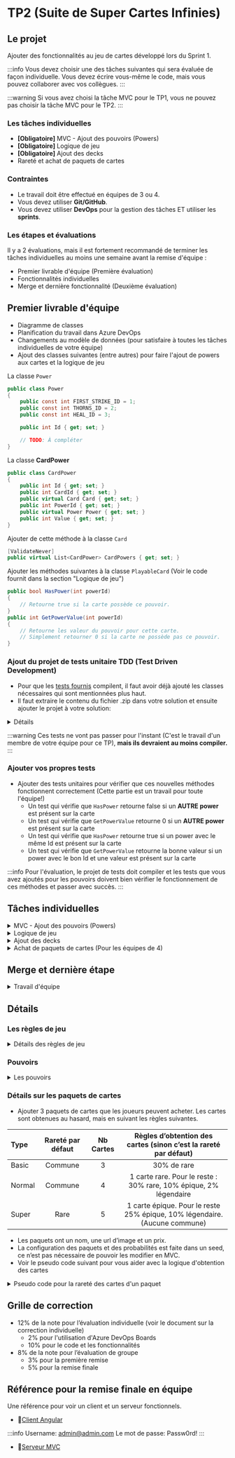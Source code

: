 
# TP2 (Suite de Super Cartes Infinies)

## Le projet

Ajouter des fonctionnalités au jeu de cartes développé lors du Sprint 1.

:::info
Vous devez choisir une des tâches suivantes qui sera évaluée de façon individuelle. Vous devez écrire vous-même le code, mais vous pouvez collaborer avec vos collègues.
:::

:::warning
Si vous avez choisi la tâche MVC pour le TP1, vous ne pouvez pas choisir la tâche MVC pour le TP2.
:::

### Les tâches individuelles

- **\[Obligatoire\]** MVC - Ajout des pouvoirs (Powers)
- **\[Obligatoire\]** Logique de jeu
- **\[Obligatoire\]** Ajout des decks
- Rareté et achat de paquets de cartes

### Contraintes

- Le travail doit être effectué en équipes de 3 ou 4.
- Vous devez utiliser **Git/GitHub**.
- Vous devez utiliser **DevOps** pour la gestion des tâches ET utiliser les **sprints**.

### Les étapes et évaluations

Il y a 2 évaluations, mais il est fortement recommandé de terminer les tâches individuelles au moins une semaine avant la remise d'équipe :

- Premier livrable d'équipe (Première évaluation)
- Fonctionnalités individuelles
- Merge et dernière fonctionnalité (Deuxième évaluation)

## Premier livrable d'équipe

- Diagramme de classes
- Planification du travail dans Azure DevOps
- Changements au modèle de données (pour satisfaire à toutes les tâches individuelles de votre équipe)
- Ajout des classes suivantes (entre autres) pour faire l'ajout de powers aux cartes et la logique de jeu

La classe `Power`

```csharp
public class Power
{
    public const int FIRST_STRIKE_ID = 1;
    public const int THORNS_ID = 2;
    public const int HEAL_ID = 3;

    public int Id { get; set; }

    // TODO: À compléter
}
```

La classe **CardPower**

```csharp
public class CardPower
{
    public int Id { get; set; }
    public int CardId { get; set; }
    public virtual Card Card { get; set; }
    public int PowerId { get; set; }
    public virtual Power Power { get; set; }
    public int Value { get; set; }
}
```

Ajouter de cette méthode à la classe `Card`

```csharp
[ValidateNever]
public virtual List<CardPower> CardPowers { get; set; }
```

Ajouter les méthodes suivantes à la classe `PlayableCard` (Voir le code fournit dans la section "Logique de jeu")

```csharp
public bool HasPower(int powerId)
{
    // Retourne true si la carte possède ce pouvoir.
}
public int GetPowerValue(int powerId)
{
    // Retourne les valeur du pouvoir pour cette carte.
    // Simplement retourner 0 si la carte ne possède pas ce pouvoir.
}
```

### Ajout du projet de tests unitaire TDD (Test Driven Development)

- Pour que les [tests fournis](https://cegepedouardmontpetit.sharepoint.com/:u:/s/CMT420InformatiqueComitesCours-5W5/ETZ9RkBd_XxLulRU65bykOgBoy1J2h18KbqpFUgoup1J2w?e=IKFuWa) compilent, il faut avoir déjà ajouté les classes nécessaires qui sont mentionnées plus haut.
- Il faut extraire le contenu du fichier .zip dans votre solution et ensuite ajouter le projet à votre solution:

<details>
    <summary>Détails</summary>

    ![alt text](image-3.png)

</details>

:::warning
Ces tests ne vont pas passer pour l'instant (C'est le travail d'un membre de votre équipe pour ce TP), **mais ils devraient au moins compiler.**
:::

### Ajouter vos propres tests

- Ajouter des tests unitaires pour vérifier que ces nouvelles méthodes fonctionnent correctement (Cette partie est un travail pour toute l'équipe!)
  - Un test qui vérifie que `HasPower` retourne false si un **AUTRE power** est présent sur la carte
  - Un test qui vérifie que `GetPowerValue` retourne 0 si un **AUTRE power** est présent sur la carte
  - Un test qui vérifie que `HasPower` retourne true si un power avec le même Id est présent sur la carte
  - Un test qui vérifie que `GetPowerValue` retourne la bonne valeur si un power avec le bon Id et une valeur est présent sur la carte

:::info
Pour l'évaluation, le projet de tests doit compiler et les tests que vous avez ajoutés pour les pouvoirs doivent bien vérifier le fonctionnement de ces méthodes et passer avec succès.
:::

## Tâches individuelles

<details>
    <summary>MVC - Ajout des pouvoirs (Powers)</summary>

    **Partie .Net:** 
    
    - Les cartes peuvent avoir un certains nombres de pouvoirs. 
    - Un pouvoir a un nom, une description et un icône. 
    - Quand une carte possède un pouvoir, il peut y avoir une valeur entière en plus de la relation (Voir les pouvoirs dans les [règles de jeu](#les-règles-de-jeu)) 
    - Utiliser les Ids de pouvoirs de la classe Power dans votre seed (Comme **HEAL_ID**) 
    - Pouvoir associer les pouvoirs aux cartes dans le menu **Edit** (MVC) 
    - Voir la liste des pouvoirs d'une carte et pouvoir les retirer un à un 
    - Pouvoir ajouter un nouveau pouvoir avec une valeur entière 
    - Afficher les pouvoirs (nom et valeur) des cartes dans l'index de cartes dans une nouvelle colonne 
    - Ajouter les pouvoirs dans le seed. Chaque pouvoir doit être sur au moins une des cartes que le joueur possède par défaut.
    
    **Partie Angular:** 
    
    - Voir les pouvoirs avec leur valeur sur les cartes sur le client, dans tous les endroits (Mes cartes, magasin, pendant une partie, etc) 
    - Animer les pouvoirs en cliquant sur une carte dans Mes Cartes (Afficher l'icône du pouvoir sur la carte pendant 2 secondes) 
    - Afficher les pouvoirs un après l'autre si il y en a plusieurs 
    - Note: On fait ça pour tester les animations et être prêt à les afficher pendant un match

</details>

<details>
    <summary>Logique de jeu</summary>
    - Faire passer les tests de TDD (Voir les [règles de jeu](#les-règles-de-jeu))

L'event **PlayCardEvent**

```csharp
public class PlayCardEvent : MatchEvent
{
    // TODO: Ajouter tout ce qui manque
    public PlayCardEvent(MatchPlayerData currentPlayerData, int playableCardId)
    {
    }
}
```

    - IMPORTANT: Il faut ajouter un pouvoir de votre choix. Si vous n'êtes pas certain ou si vous manquez d'inspiration, demandez à votre enseignant!
    - Il faut écrire des tests pour **le pouvoir au choix** et ils doivent également passer avec succès
    - IMPORTANT: En écrivant la logique de jeu, il faut utiliser des MatchEvents. Ces MatchsEvents vont être utilisés pour rejouer les changements sur le client.
    - Il faut donc au moint un MatchEvent pour **chaque pouvoir**, mais également un lorsqu'une carte **attaque, reçoit des dégâts ou meurt**.
    - Conseil: Ajoutez également un **CardActivationEvent**, ce sera un bon endroit pour gérer le combat et vérifier les pouvoirs d'une carte et les déclencher
    - Conseil: Utilisez les méthodes **HasPower** et **GetPowerValue** que vous avez ajouté à PlayableCard pour écrire la logique de jeu.

    - Le diagramme suivant donne une façon de faire pour gérer les events lors d'un combat. Le CardActivationEvent est un bon event pour inclure la logique de plusieurs pouvoirs, comme Heal. - Dans le diagramme, on peut voir que les CardDamageEvent des attaques sont directement sous l'event CardActivationEvent. Si vous préférez ajouter un AttackEvent qui s'occupe de gérer les dégâts d'attaque que se font les deux cartes, c'est une bonne idée.

    <Tabs queryString="cas-courant">
        <TabItem value="cas-simple" label="Cas simple" default>
            ```mermaid
            ---
            config:
                class:
                    hideEmptyMembersBox: true
            ---
            classDiagram
                class PlayerEndTurnEvent["PlayerEndTurnEvent"]:::dotted {
                    PlayerId: 2
                }
                class CombatEvent["CombatEvent"]
                class CardActivationEvent1["CardActivationEvent"]:::dotted {
                    PlayerId: 2
                    PlayableCardId: 44
                }
                class CardActivationEvent2["CardActivationEvent"] {
                    PlayerId: 2
                    PlayableCardId: 42
                }
                class CardDamageEvent1["CardDamageEvent"] {
                    PlayerId: 1
                    PlayableCardId: 33
                    Damage: 2
                }
                class CardDamageEvent2["CardDamageEvent"]:::dotted {
                    PlayerId: 2
                    PlayableCardId: 44
                    Damage: 5
                }
                class PlayerDamageEvent["PlayerDamageEvent"]:::dotted {
                    PlayerId: 1
                    Damage: 2
                }
                class CardDeathEvent1["CardDeathEvent"] {
                    PlayerId: 2
                    PlayableCardId: 44
                }
                class PlayerDeathEvent["PlayerDeathEvent"]:::dotted {
                    WinningPlayerId: 2
                    LosingPlayerId: 1
                }
                class PlayerStartTurnEvent["PlayerStartTurnEvent"] {
                    PlayerId: 1
                }
                class GainManaEvent["GainManaEvent"] {
                    PlayerId: 1
                    Mana: 3
                }
                class PlayerDrawCard["PlayerDrawCard"] {
                    PlayerId: 1
                    PlayableCardId:38
                }
                class AttackEvent1["AttackEvent"] {
                    PlayerId: 2
                    PlayableCardId: 44
                }
                class AttackEvent2["AttackEvent"] {
                    PlayerId: 2
                    PlayableCardId: 42
                }
                PlayerEndTurnEvent -- CombatEvent
                CombatEvent -- CardActivationEvent1
                AttackEvent1 -- CardDamageEvent1
                AttackEvent1 -- CardDamageEvent2
                CombatEvent -- CardActivationEvent2
                CardDamageEvent2 -- CardDeathEvent1
                AttackEvent2 -- PlayerDamageEvent
                PlayerDamageEvent -- PlayerDeathEvent
                PlayerEndTurnEvent -- PlayerStartTurnEvent
                PlayerStartTurnEvent -- GainManaEvent
                PlayerStartTurnEvent -- PlayerDrawCard
                CardActivationEvent1 -- AttackEvent1
                CardActivationEvent2 -- AttackEvent2
                click PlayerEndTurnEvent call eval('') "La carte 42 a été mise en jeu.</br>C'est la 2ième carte pour le joueur 2 qui avait déjà mis la carte 44 en jeu.</br>La carte 33 est déjà en jeu pour l'adversaire."
                click CardActivationEvent1 call eval('') "La carte 44 était en jeu et attaque la carte 33,</br>mais n'arrive pas à la vaincre."
                click CardDamageEvent2 call eval('') "La carte 33 se défend</br>et tue la carte 44."
                click PlayerDamageEvent call eval('') "La carte 42 attaque directement le joueur 1</br>car il n'a pas de 2ième carte en jeu."
                click PlayerDeathEvent call eval('') "Le joueur 1 n'avait plus qu'un point de vie</br>et perd la partie!"
                classDef dotted stroke:#333,stroke-width:4px;
            ```
    </TabItem>
    <TabItem value="cas-complexe" label="Cas complexe">
            ```mermaid
            ---
            config:
                class:
                    hideEmptyMembersBox: true
            ---
            classDiagram
                class PlayerEndTurnEvent["PlayerEndTurnEvent"]:::dotted {
                    PlayerId: 2
                }
                class CombatEvent["CombatEvent"]
                class CardActivationEvent1["CardActivationEvent"]:::dotted {
                    PlayerId: 2
                    PlayableCardId: 44
                }
                class CardActivationEvent2["CardActivationEvent"] {
                    PlayerId: 2
                    PlayableCardId: 42
                }
                class HealEvent["HealEvent"]:::dotted {
                    PlayerId: 2
                    PlayableCardId: 44
                    Value: 3
                }
                class ThornsEvent["ThornsEvent"] {
                    PlayerId: 1
                    PlayableCardId: 33
                    Value: 2
                }
                class AttackEvent1["AttackEvent"]:::dotted {
                    PlayerId: 2
                    PlayableCardId: 44
                }
                class AttackEvent2["AttackEvent"] {
                    PlayerId: 2
                    PlayableCardId: 42
                }
                class CardHealEvent1["CardHealEvent"]:::dotted {
                    PlayerId: 2
                    PlayableCardId: 44
                    Value: 2
                }
                class CardHealEvent2["CardHealEvent"]:::dotted {
                    PlayerId: 2
                    PlayableCardId: 42
                    Value: 1
                }
                class CardDamageEvent1["CardDamageEvent"] {
                    PlayerId: 2
                    PlayableCardId: 44
                    Damage: 2
                }
                class CardDamageEvent2["CardDamageEvent"] {
                    PlayerId: 1
                    PlayableCardId: 33
                    Damage: 2
                }
                class FirstStrikeEvent["FirstStrikeEvent"]:::dotted {
                    PlayerId: 2
                    PlayableCardId: 44
                }
                class PlayerDamageEvent["PlayerDamageEvent"]:::dotted {
                    PlayerId: 1
                    Damage: 2
                }
                class CardDeathEvent["CardDeathEvent"] {
                    PlayerId: 1
                    PlayableCardId: 33
                }
                class PlayerDeathEvent["PlayerDeathEvent"]:::dotted {
                    WinningPlayerId: 2
                    LosingPlayerId: 1
                }
                class PlayerStartTurnEvent["PlayerStartTurnEvent"]:::dotted {
                    PlayerId: 1
                }
                class GainManaEvent["GainManaEvent"] {
                    PlayerId: 1
                    Mana: 3
                }
                class PlayerDrawCard["PlayerDrawCard"] {
                    PlayerId: 1
                    PlayableCardId:38
                }
                PlayerEndTurnEvent -- CombatEvent
                CombatEvent -- CardActivationEvent1
                CardActivationEvent1 -- HealEvent
                CardActivationEvent1 -- ThornsEvent
                CardActivationEvent1 -- AttackEvent1
                HealEvent -- CardHealEvent1
                HealEvent -- CardHealEvent2
                ThornsEvent -- CardDamageEvent1
                AttackEvent1 -- CardDamageEvent2
                CardDamageEvent2 -- CardDeathEvent
                AttackEvent1 -- FirstStrikeEvent
                CombatEvent -- CardActivationEvent2
                CardActivationEvent2 -- AttackEvent2
                AttackEvent2 -- PlayerDamageEvent
                PlayerDamageEvent -- PlayerDeathEvent
                PlayerEndTurnEvent -- PlayerStartTurnEvent
                PlayerStartTurnEvent -- GainManaEvent
                PlayerStartTurnEvent -- PlayerDrawCard
                click PlayerEndTurnEvent call eval('') "La carte 42 a été mise en jeu.</br>C'est la 2ième carte pour le joueur 2 qui avait déjà mis la carte 44 en jeu.</br>La carte 33 est déjà en jeu pour l'adversaire."
                click AttackEvent1 call eval('') "La carte 42 a le pouvoir Heal 3 et le pouvoir First Strike.</br>Son adversaire a la carte 33 qui a le pouvoir Thorns 2."
                click HealEvent call eval('') "Guérit jusqu'à 3 de Health sur toutes les cartes du joueur."
                click CardHealEvent1 call eval('') "Il manquait seulement 2 de Health sur cette carte."
                click CardHealEvent2 call eval('') "Il manquait seulement 1 de Health sur cette carte."
                click AttackEvent1 call eval('') "C'est conseillé de créer un AttackEvent pour garder CardActivationEvent le plus simple que possible."
                click FirstStrikeEvent call eval('') "Comme la carte 33 a été tuée par la carte 42 qui a First Strike, on génère cet event pour que le client puisse afficher l'icône et la carte 44 ne reçoit pas de dégâts."
                click PlayerDamageEvent call eval('') "La carte 42 attaque directement le joueur 1 car il n'a pas de 2ième carte en jeu."
                click PlayerDeathEvent call eval('') "Le joueur 1 n'avait plus que 1 point de vie et perd la partie."
                click PlayerStartTurnEvent call eval('') "Pour garder le code simple, on ne va pas vérifier si la partie est terminée avant de faire chaque événement pour l'instant."
                classDef dotted stroke:#333,stroke-width:4px;
            ```
        </TabItem>
    </Tabs>

</details>

<details>
    <summary>Ajout des decks</summary>
    - Un deck a un nom en plus de contenir des cartes (les cartes qu'un joueur possède)
    - Lors du register, un deck qui se nomme "Depart" est créé automatiquement avec toutes les cartes du joueur. (C'est le deck courant du joueur)
    - Une même carte peut faire partie de plusieurs decks. (Les decks sont indépendants les uns des autres)
    - Si j'ai une copie (1 entrée OwnedCard) pour une carte, je peux la mettre au maximum une fois dans un deck. Si j'en ai N, je peux en ajouter N.
        - Donc quand j'ajoute une carte à un deck, je dois proposer à l'usager **SES** cartes qui ne sont **PAS** déjà dans **CE** deck.
    - Configuration MVC:
        - Nombre max de decks
        - Nombre max de cartes dans un deck
    - Client:
        - Afficher la liste des decks d'un joueur dans une section "Mes Decks"
        - Pouvoir créer un nouveau deck avec un nom au choix (en respectant la limite de decks de la configuration)
        - Pouvoir effacer un deck, si ce n'est pas le deck courant (On n'efface jamais de owned cards ou cards!)
        - Pouvoir ajouter et retirer une carte à un deck existant (en respectant la limite de carte de la configuration)
            - Assurez-vous de trier les cartes du joueur pour faciliter la sélection
        - Pouvoir rendre un deck courant
        - Doit etre impossible d'effacer le deck courant (vérification serveur)
    - Le code serveur doit être mis dans un service que vous devez créer.
    - Ajouter des tests unitaires pour le nouveaux service. Avec au minimum les tests suivants:
        - Tester la création d'un Deck
        - Tester la suppression d'un Deck
        - Tester l'**impossibilité** d'effacer un Deck qui n'est PAS au Player
        - Tester l'ajout d'une carte à un Deck (et l'impossibilité si la carte ET le Deck ne sont pas au Player)
        - Tester le retrait d'une carte d'un Deck (et l'impossibilité si le Deck n'est pas au Player)
    - Seul les cartes du Deck courant sont disponibles lors d’une partie. (Ce sont les cartes qui vont remplir le CardsPile du match pour ce joueur)
        - Changer le démarrage d'un Match pour utiliser les cartes du deck courrant

</details>

<details>
    <summary>Achat de paquets de cartes (Pour les équipes de 4)</summary>

    **Résumé:** Les joueurs peuvent acheter des paquets de cartes (Pack) avec une monnaie virtuelle dans le jeu.
    - Ajouter une rareté aux cartes. Il doit y avoir 4 niveaux: (Utilisez un enum)
        - Commune (Gris)
        - Rare (Vert)
        - Épique (Mauve)
        - Légendaire (Orange)
    - Ajouter la possibilité de voir et changer la rareté d’une carte en MVC.
    - Modifier le seed des cartes avec au moins 2 cartes pour chaque rareté.
    - Sur le client, il faut afficher un code de couleur sur les cartes pour pouvoir voir leur rareté. Une option simple c’est de modifier la couleur de fond du titre.
    - Tâche MVC de configuration de la monnaie virtuelle:
        - Reçue à la création du compte
        - Reçue après une victoire
        - Reçue après une défaite (plus petit montant)
    - Sur le serveur
        - Modifier l'event EndMatchEvent pour qu'il modifie la quantité de monnaie des deux joueurs (le gagnant et le perdant)
        - EndMatchEvent devrait également avoir 2 nouvelles propriétés (MoneyReceivedByWinner et MoneyReceivedByLoser ) pour que le client sache combien d'arent son joueur a reçu
    - Sur le client
        - Afficher la monnaie virtuelle du joueur dans la barre de menu au haut de l'écran.
        - Modifier applyEvent dans MatchService pour traiter la nouvelle information à propos de l'argent reçu par EndMatchEvent. (N'oubliez pas que currentPlayerId vous permet de savoir si le joueur est le gagnant ou le perdant)
        - Afficher la monnaie gagné dans le menu de victoire/défaite.
        - Afficher les différents paquets que le joueur peut acheter.
        - Afficher l'ouverture de paquet sur le client avec un dialogue (qui affiche les cartes reçues)
    - Voir la [section sur les paquets de cartes](#détails-sur-les-paquets-de-cartes)
    - Le code serveur doit être mis dans un service que vous devez créer.
    - Ajouter des tests unitaires pour le nouveau service. Avec au minimum les tests suivants:
        - Vérifier que lorsque j'achète un paquet, je reçois le bon nombre de cartes et dépense la bonne quantité d'argent
        - Vérifier que je ne peux pas acheter un paquet si je n'ai pas assez d'argent
        - Vérifier que les cartes obtenus par le deck **le plus cher** ne sont **PAS communes** et qu'**au moins une carte** est épique.
        :::warning
        C'est assez complexe de tester la rareté des cartes, car il y a un élément aléatoire. On va voir dans une séance future l'utilisation de Mocks pour ce genre de cas. Pour l'instant, ce n'est pas nécessaire de tester la rareté des cartes obtenus aléatoirement.
        :::

</details>

## Merge et dernière étape

<details>
    <summary>Travail d'équipe</summary>

- Compléter les tâches individuelles au moins une semaine avant la remise
- Faire les merge vers votre branche commune

  :::warning
  N'oubliez pas de commencer par faire un merge de la branche commune vers votre branche individuelle pour régler les conflits!
  :::

- Il faut ajouter une méthode PlayCard dans MatchService, qui va générer un PlayCardEvent.
- Il faut ajouter une action PlayCard sur le Hub. Cette méthode va appeler PlayCard du MatchService et faire un ApplyEvents, comme les autres actions du Hub.
- Ajoutez la gestion des évènements sur le client dans MatchService.
  - Il faut déplacer les cartes vers le BattleField lorsqu'elles sont jouées
  - Les déplacer vers le Graveyard lorsqu'elles meurent
  - Faire bouger une carte lorsqu'elle est activée (faire un mouvement qui montre qu'elle est activée)
  - Afficher l'icône des pouvoirs sur la carte lorsqu'ils sont activés (pour environ 1 seconde)
  - Mettre à jour le health des cartes lorsqu'il change
  - Mettre à jour le health des joueurs lorsqu'il change
- Ajouter votre pouvoir au choix au seed et l'ajouter sur au moins une carte que le joueur possède par défaut
- Vous allez probablement avoir un problème avec l'ordre de vos cartes sur le BattleField. Voici de l'aide pour vous aider à le comprendre et le régler: [Ordre des éléments d'une liste avec EF](/info/DataOrder)

</details>

## Détails

### Les règles de jeu

<details>
    <summary>Détails des règles de jeu</summary>

- Mélanger les cartes dans le CardsPile avant de démarrer une partie pour ne pas toujours commencer avec les mêmes cartes.
- On peut jouer plusieurs cartes par tour, selon leur coût en « Mana ».
  - Chaque carte à un coût en Mana différent.
  - Pendant son tour, un joueur peut jouer une carte si il a assez de mana. On réduit ensuite son mana du coût de la carte.
  - Lorsque le Mana n’est pas utilisé, il est conservé pour le tour d’après.
  - Lorsqu'un joueur clique sur terminer, les cartes qui sont déjà en jeu doivent être "activé" une après l'autre pour faire un combat.
- Lorsqu'une carte est joué, elle se place à la droite des cartes déjà en jeu.
- Chaque carte a donc son "index", celle qui est le plus à gauche à l'index 0, la 2e l'index 1, etc.
- Lorsqu'une carte est activé et qu'il y a une carte devant elle (l'adversaire a une carte avec le même index), les deux cartes se donnent des dégâts.
  - Chaque carte perd du health égal à l'attaque de la carte en face d'elle
- Lorsqu'une carte est activé et qu'il n'y a pas de carte devant elle, elle blesse l'adversaire. Le Player adverse perd du health de la valeur de l'attaque.
- Les pouvoirs des cartes affectent les combats
- Lorsque les cartes sont activées, il faut commencer par la dernière qui a été joué et terminer avec celle qui est en jeu depuis le plus longtemps. On active donc les cartes de droite à gauche. Ce qui veut également dire que l'on commence par la carte avec l'index le plus élevé et que l'on termine avec l'index 0.

  :::warning
  Pour l'activation des cartes, c'est plus facile d'utiliser une boucle **for**. Comme c'est possible qu'une carte meurt, la liste de cartes du BattleField risque d'être modifié et on ne peut pas modifier la liste pendant une itération avec un **foreach**.
  :::

</details>

### Pouvoirs

<details>
    <summary>Les pouvoirs</summary>

- Il y a 3 pouvoirs (Power) que vous devez ajouter et vous devez en **ajouter 1 autre à votre choix**.

  - **First Strike** permet à une carte d’attaquer en « premier » et de ne pas recevoir de dégât **si elle tue la carte** de l’adversaire. (Fonctionne uniquement à l’attaque, pas à la défense)
  - **Thorns X** lorsqu’une carte défend, elle inflige X de dégâts AVANT de recevoir des dégâts. Si l’attaquant est tué par ces dégâts, l’attaque s’arrête et le défenseur ne reçoit pas de dégâts.
  - **Heal X** soigne les cartes alliées de X incluant elle-même AVANT d’attaquer (mais les cartes ne peuvent pas avoir plus de health qu’au départ.)

  :::warning
  Pour l’instant, les pouvoirs proposés ne nécessitent pas de garder un « état » et c’est conseillé de **choisir un pouvoir sans état pour le TP2**. Un exemple de pouvoir avec état, c’est « Stun » qui ajoute l'état « Stunned » à une carte. Nous allons ajouter des pouvoir avec état au TP3.
  :::

  :::tip
  FirstStrikeEvent peut très bien être un évènement qui sert uniquement à afficher sur le client que le pouvoir a eu un effet pendant l'exécution de la logique du combat. (Pour que le joueur puisse comprendre pourquoi l'attaquant n'a pas reçu de dégât). C'est tout à fait correct si il ne contient aucun sous évènement. - Thorns doit contenir un sous event CardDamageEvent - Heal doit contenir un sous event HealCardEvent
  :::

</details>

### Détails sur les paquets de cartes

- Ajouter 3 paquets de cartes que les joueurs peuvent acheter. Les cartes sont obtenues au hasard, mais en suivant les règles suivantes.

| Type   | Rareté par défaut | Nb Cartes |      Règles d’obtention des cartes (sinon c’est la rareté par défaut)      |
| :----- | :---------------: | :-------: | :------------------------------------------------------------------------: |
| Basic  |      Commune      |     3     |                                30% de rare                                 |
| Normal |      Commune      |     4     |     1 carte rare. Pour le reste : 30% rare, 10% épique, 2% légendaire      |
| Super  |       Rare        |     5     | 1 carte épique. Pour le reste 25% épique, 10% légendaire. (Aucune commune) |

- Les paquets ont un nom, une url d’image et un prix.
- La configuration des paquets et des probabilités est faite dans un seed, ce n’est pas nécessaire de pouvoir les modifier en MVC.
- Voir le pseudo code suivant pour vous aider avec la logique d'obtention des cartes

<details>
<summary>Pseudo code pour la rareté des cartes d'un paquet</summary>

```

// Une Probability possède : une value décimale (entre 0 et 1), une "rarity" et un "baseQty"

// Faire une liste de rareté de carte à obtenir
List<Rarity> GenerateRarities(int nbCards, int defaultRarity, List<Probability> probabilities)
    rarities = new List<Rarity>

    // Ajouter la quantité de base pour chaque probability à la liste
    foreach(probability of probabilities)
        for probability.baseQty
            add probability.rarity to rarities

    // Continuer de remplir la liste jusqu'à atteindre la quantité voulue
    while(rarities.Count < nbCards)
        rarity = GetRandomRarity(probabilites)

        if(rarity == null)
            add defaultRarity to rarities
        else
            add rarity to rarities

    return rarities

// Cette méthode permet d'obtenir une rareté au hasard
Rarity? GetRandomRarity(List<Probability> probabilities)
    X = Random Number Between 0 and 1

    for each rarity of probabilities:
        if probability.value < X:
            return probability.rarity
        else:
            X -= probability.value

    return null

```

Une fois que l’on a une liste de rareté, on peut prendre une carte au hasard avec chacune des raretés pour faire notre paquet. Les doublons sont permis.

</details>

## Grille de correction

- 12% de la note pour l’évaluation individuelle (voir le document sur la correction individuelle)
  - 2% pour l'utilisation d'Azure DevOps Boards
  - 10% pour le code et les fonctionnalités
- 8% de la note pour l’évaluation de groupe
  - 3% pour la première remise
  - 5% pour la remise finale

## Référence pour la remise finale en équipe

Une référence pour voir un client et un serveur fonctionnels.

- 🔗[Client Angular](https://yellow-mud-03091cf0f.4.azurestaticapps.net/)

:::info
Username: admin@admin.com Le mot de passe: Passw0rd!
:::

- 🔗[Serveur MVC](https://admin-sci-b9d0gfgtekhjh3f9.canadaeast-01.azurewebsites.net/)

